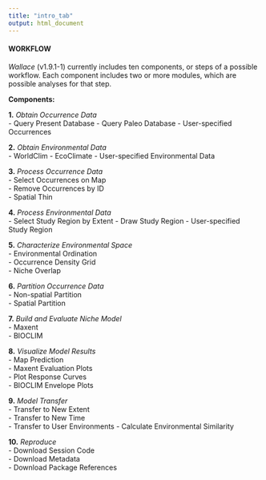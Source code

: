 ```yaml
---
title: "intro_tab"
output: html_document
---
```


#### WORKFLOW

*Wallace* (v1.9.1-1) currently includes ten components, or steps of a possible workflow. Each component includes two or more modules, which are possible analyses for that step.  

**Components:**  

**1.** *Obtain Occurrence Data*  
- Query Present Database 
- Query Paleo Database
- User-specified Occurrences

**2.** *Obtain Environmental Data*  
- WorldClim
- EcoClimate
- User-specified Environmental Data

**3.** *Process Occurrence Data*  
- Select Occurrences on Map  
- Remove Occurrences by ID  
- Spatial Thin  

**4.** *Process Environmental Data*  
- Select Study Region by Extent
- Draw Study Region
- User-specified Study Region  

**5.** *Characterize Environmental Space*  
- Environmental Ordination  
- Occurrence Density Grid  
- Niche Overlap  

**6.** *Partition Occurrence Data*  
- Non-spatial Partition  
- Spatial Partition  

**7.** *Build and Evaluate Niche Model*  
- Maxent  
- BIOCLIM  

**8.** *Visualize Model Results*  
- Map Prediction  
- Maxent Evaluation Plots  
- Plot Response Curves  
- BIOCLIM Envelope Plots  

**9.** *Model Transfer*  
- Transfer to New Extent  
- Transfer to New Time  
- Transfer to User Environments
- Calculate Environmental Similarity  

**10.** *Reproduce*  
- Download Session Code  
- Download Metadata  
- Download Package References 

